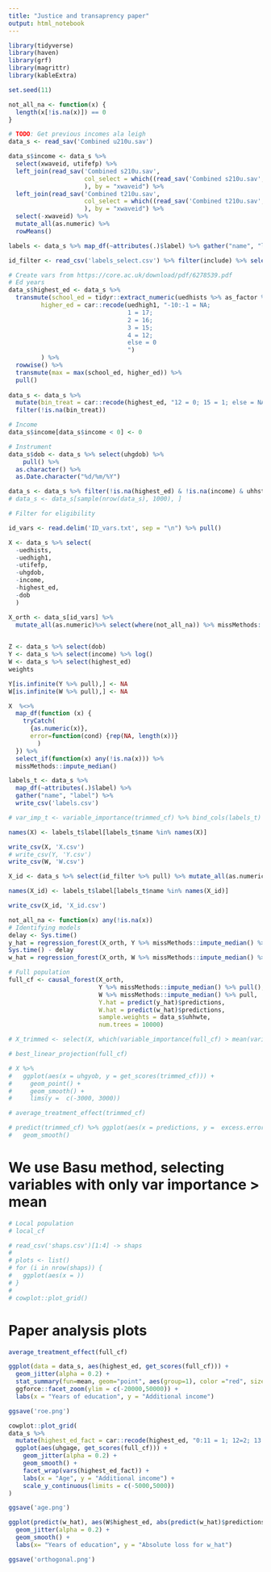 ```yaml
---
title: "Justice and transaprency paper"
output: html_notebook
---
```


```r
library(tidyverse)
library(haven)
library(grf)
library(magrittr)
library(kableExtra)

set.seed(11)
```

```r
not_all_na <- function(x) {
  length(x[!is.na(x)]) == 0
}
```


```r
# TODO: Get previous incomes ala leigh
data_s <- read_sav('Combined u210u.sav')
```

```r
data_s$income <- data_s %>%
  select(xwaveid, utifefp) %>%
  left_join(read_sav('Combined s210u.sav',
                     col_select = which((read_sav('Combined s210u.sav', n_max = 1) %>% colnames() %in% c("stifefp", "xwaveid")))
                     ), by = "xwaveid") %>%
  left_join(read_sav('Combined t210u.sav',
                     col_select = which((read_sav('Combined t210u.sav', n_max = 1) %>% colnames() %in% c("ttifefp", "xwaveid")))
                     ), by = "xwaveid") %>%
  select(-xwaveid) %>%
  mutate_all(as.numeric) %>%
  rowMeans()
```


```r
labels <- data_s %>% map_df(~attributes(.)$label) %>% gather("name", "label")
```

```r
id_filter <- read_csv('labels_select.csv') %>% filter(include) %>% select(name)
```



```r
# Create vars from https://core.ac.uk/download/pdf/6278539.pdf
# Ed years
data_s$highest_ed <- data_s %>%
  transmute(school_ed = tidyr::extract_numeric(uedhists %>% as_factor %>% as.character()),
         higher_ed = car::recode(uedhigh1, "-10:-1 = NA;
                                 1 = 17;
                                 2 = 16;
                                 3 = 15;
                                 4 = 12;
                                 else = 0
                                 ")
         ) %>%
  rowwise() %>% 
  transmute(max = max(school_ed, higher_ed)) %>%
  pull()
  
data_s <- data_s %>%
  mutate(bin_treat = car::recode(highest_ed, "12 = 0; 15 = 1; else = NA")) %>%
  filter(!is.na(bin_treat))

# Income
data_s$income[data_s$income < 0] <- 0

# Instrument
data_s$dob <- data_s %>% select(uhgdob) %>%
    pull() %>% 
  as.character() %>% 
  as.Date.character("%d/%m/%Y")
```

```r
data_s <- data_s %>% filter(!is.na(highest_ed) & !is.na(income) & uhhstate == 3)
# data_s <- data_s[sample(nrow(data_s), 1000), ]
```

```r
# Filter for eligibility
```


```r
id_vars <- read.delim('ID_vars.txt', sep = "\n") %>% pull()

X <- data_s %>% select(
  -uedhists, 
  -uedhigh1, 
  -utifefp, 
  -uhgdob,
  -income,
  -highest_ed,
  -dob
  )

X_orth <- data_s[id_vars] %>%
  mutate_all(as.numeric)%>% select(where(not_all_na)) %>% missMethods::impute_median()
  

Z <- data_s %>% select(dob)
Y <- data_s %>% select(income) %>% log()
W <- data_s %>% select(highest_ed) 
weights

Y[is.infinite(Y %>% pull),] <- NA
W[is.infinite(W %>% pull),] <- NA
```
```r
X  %<>%
  map_df(function (x) {
    tryCatch(
      {as.numeric(x)},
      error=function(cond) {rep(NA, length(x))}
        )
  }) %>%
  select_if(function(x) any(!is.na(x))) %>%
  missMethods::impute_median()
```

```r
labels_t <- data_s %>% 
  map_df(~attributes(.)$label) %>% 
  gather("name", "label") %>%
  write_csv('labels.csv')

# var_imp_t <- variable_importance(trimmed_cf) %>% bind_cols(labels_t)
```

```r
names(X) <- labels_t$label[labels_t$name %in% names(X)]
```


```r
write_csv(X, 'X.csv')
# write_csv(Y, 'Y.csv')
write_csv(W, 'W.csv')
```

```r
X_id <- data_s %>% select(id_filter %>% pull) %>% mutate_all(as.numeric)%>% select(where(not_all_na)) %>% missMethods::impute_median()

names(X_id) <- labels_t$label[labels_t$name %in% names(X_id)]

write_csv(X_id, 'X_id.csv')
```



```r
not_all_na <- function(x) any(!is.na(x))
# Identifying models
delay <- Sys.time()
y_hat = regression_forest(X_orth, Y %>% missMethods::impute_median() %>% pull(), num.trees = 10000)
Sys.time() - delay
w_hat = regression_forest(X_orth, W %>% missMethods::impute_median() %>% pull(), num.trees = 10000)
```


```r
# Full population
full_cf <- causal_forest(X_orth, 
                         Y %>% missMethods::impute_median() %>% pull(), 
                         W %>% missMethods::impute_median() %>% pull,
                         Y.hat = predict(y_hat)$predictions,
                         W.hat = predict(w_hat)$predictions,
                         sample.weights = data_s$uhhwte,
                         num.trees = 10000)

# X_trimmed <- select(X, which(variable_importance(full_cf) > mean(variable_importance(full_cf))))

```



```r
# best_linear_projection(full_cf)
```

```r
# X %>%
#   ggplot(aes(x = uhgyob, y = get_scores(trimmed_cf))) + 
#     geom_point() +
#     geom_smooth() +
#     lims(y =  c(-3000, 3000))
```

```r
# average_treatment_effect(trimmed_cf)
```

```r
# predict(trimmed_cf) %>% ggplot(aes(x = predictions, y =  excess.error)) + geom_point() + scale_y_continuous(trans='log10') +
#   geom_smooth()
```


# We use Basu method, selecting variables with only var importance > mean

```r
# Local population
# local_cf
```


```r
# read_csv('shaps.csv')[1:4] -> shaps
# 
# plots <- list()
# for (i in nrow(shaps)) {
#   ggplot(aes(x = ))
# }
# 
# cowplot::plot_grid()
```

# Paper analysis plots

```r
average_treatment_effect(full_cf)
```

```r
ggplot(data = data_s, aes(highest_ed, get_scores(full_cf))) +
  geom_jitter(alpha = 0.2) +
  stat_summary(fun=mean, geom="point", aes(group=1), color ="red", size=3.5) +
  ggforce::facet_zoom(ylim = c(-20000,50000)) +
  labs(x = "Years of education", y = "Additional income")

ggsave('roe.png')
```

```r
cowplot::plot_grid(
data_s %>% 
  mutate(highest_ed_fact = car::recode(highest_ed, "0:11 = 1; 12=2; 13:99=3")) %>%
  ggplot(aes(uhgage, get_scores(full_cf))) +
    geom_jitter(alpha = 0.2) +
    geom_smooth() +
    facet_wrap(vars(highest_ed_fact)) +
    labs(x = "Age", y = "Additional income") +
    scale_y_continuous(limits = c(-5000,5000))
)

ggsave('age.png')
```

```r
ggplot(predict(w_hat), aes(W$highest_ed, abs(predict(w_hat)$predictions - W$highest_ed))) +
  geom_jitter(alpha = 0.2) +
  geom_smooth() +
  labs(x= "Years of education", y = "Absolute loss for w_hat")

ggsave('orthogonal.png')
```
